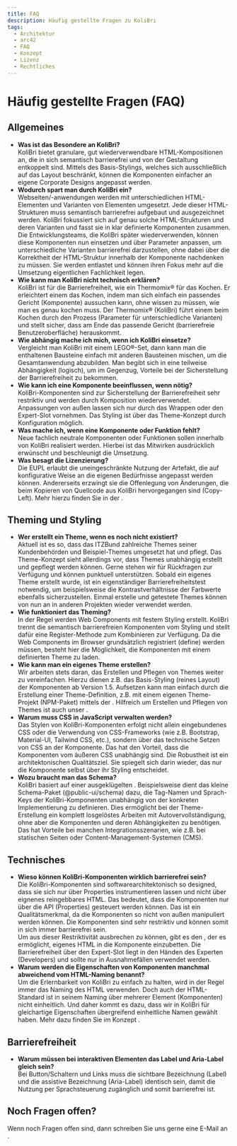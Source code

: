 ```yaml
---
title: FAQ
description: Häufig gestellte Fragen zu KoliBri
tags:
  - Architektur
  - arc42
  - FAQ
  - Konzept
  - Lizenz
  - Rechtliches
---
```



# Häufig gestellte Fragen (FAQ)

## Allgemeines

- **Was ist das Besondere an KoliBri?**<br/>
  KoliBri bietet granulare, gut wiederverwendbare HTML-Kompositionen an, die in sich semantisch barrierefrei und von der Gestaltung entkoppelt sind. Mittels des Basis-Stylings, welches sich ausschließlich auf das Layout beschränkt, können die Komponenten einfacher an eigene Corporate Designs angepasst werden.
- **Wodurch spart man durch KoliBri ein?**<br/>
  Webseiten/-anwendungen werden mit unterschiedlichen HTML-Elementen und Varianten von Elementen umgesetzt. Jede dieser HTML-Strukturen muss semantisch barrierefrei aufgebaut und ausgezeichnet werden. KoliBri fokussiert sich auf genau solche HTML-Strukturen und deren Varianten und fasst sie in klar definierte Komponenten zusammen. Die Entwicklungsteams, die KoliBri später wiederverwenden, können diese Komponenten nun einsetzen und über Parameter anpassen, um unterschiedliche Varianten barrierefrei darzustellen, ohne dabei über die Korrektheit der HTML-Struktur innerhalb der Komponente nachdenken zu müssen. Sie werden entlastet und können ihren Fokus mehr auf die Umsetzung eigentlichen Fachlichkeit legen.<br/>
- **Wie kann man KoliBri nicht technisch erklären?**<br/>
  KoliBri ist für die Barrierefreiheit, wie ein Thermomix® für das Kochen. Er erleichtert einem das Kochen, indem man sich einfach ein passendes Gericht (Komponente) aussuchen kann, ohne wissen zu müssen, wie man es genau kochen muss. Der Thermomix® (KoliBri) führt einem beim Kochen durch den Prozess (Parameter für unterschiedliche Varianten) und stellt sicher, dass am Ende das passende Gericht (barrierefreie Benutzeroberfläche) herauskommt.
- **Wie abhängig mache ich mich, wenn ich KoliBri einsetze?**<br/>
  Vergleicht man KoliBri mit einem LEGO®-Set, dann kann man die enthaltenen Bausteine einfach mit anderen Bausteinen mischen, um die Gesamtanwendung abzubilden. Man begibt sich in eine teilweise Abhängigkeit (logisch), um im Gegenzug, Vorteile bei der Sicherstellung der Barrierefreiheit zu bekommen.
- **Wie kann ich eine Komponente beeinflussen, wenn nötig?**<br/>
  KoliBri-Komponenten sind zur Sicherstellung der Barrierefreiheit sehr restriktiv und werden durch Komposition wiederverwendet. Anpassungen von außen lassen sich nur durch das Wrappen oder den Expert-Slot vornehmen. Das Styling ist über das Theme-Konzept durch Konfiguration möglich.
- **Was mache ich, wenn eine Komponente oder Funktion fehlt?**<br/>
  Neue fachlich neutrale Komponenten oder Funktionen sollen innerhalb von KoliBri realisiert werden. Hierbei ist das Mitwirken ausdrücklich erwünscht und beschleunigt die Umsetzung.
- **Was besagt die Lizenzierung?**<br/>
  Die EUPL erlaubt die uneingeschränkte Nutzung der Artefakt, die auf konfigurative Weise an die eigenen Bedürfnisse angepasst werden können.
  Andererseits erzwingt sie die Offenlegung von Änderungen, die beim Kopieren von Quellcode aus KoliBri hervorgegangen sind (Copy-Left).
  Mehr hierzu finden Sie in der <KolLink _href="/docs/project/license" _label="Lizenz" />.

## Theming und Styling

- **Wer erstellt ein Theme, wenn es noch nicht existiert?**<br/>
  Aktuell ist es so, dass das ITZBund zahlreiche Themes seiner Kundenbehörden und Beispiel-Themes umgesetzt hat und pflegt. Das Theme-Konzept sieht allerdings vor, dass Themes unabhängig erstellt und gepflegt werden können. Gerne stehen wir für Rückfragen zur Verfügung und können punktuell unterstützen. Sobald ein eigenes Theme erstellt wurde, ist ein eigenständiger Barrierefreiheitstest notwendig, um beispielsweise die Kontrastverhältnisse der Farbwerte ebenfalls sicherzustellen. Einmal erstelle und getestete Themes können von nun an in anderen Projekten wieder verwendet werden.
- **Wie funktioniert das Theming?**<br/>
  In der Regel werden Web Components mit festem Styling erstellt. KoliBri trennt die semantisch barrierefreien Komponenten vom Styling und stellt dafür eine Register-Methode zum Kombinieren zur Verfügung. Da die Web Components im Browser grundsätzlich registriert (define) werden müssen, besteht hier die Möglichkeit, die Komponenten mit einem definierten Theme zu laden.
- **Wie kann man ein eigenes Theme erstellen?**<br/>
  Wir arbeiten stets daran, das Erstellen und Pflegen von Themes weiter zu vereinfachen. Hierzu dienen z.B. das Basis-Styling (reines Layout) der Komponenten ab Version 1.5. Aufsetzen kann man einfach durch die Erstellung einer Theme-Definition, z.B. mit einem eigenen Theme-Projekt (NPM-Paket) mittels der <KolLink _href="https://github.com/public-ui/kolibri/blob/45726c50d7f28c9c595442b2241582816eca5670/packages/create-kolibri/templates/kolibri-library/packages/components/src/global/script.ts#L8" _label="TS-Datei" _target="github"/>. Hilfreich um Erstellen und Pflegen von Themes ist auch unser <KolLink _href="/designer/" _label=" Theme-Designer" _target="designer"/>.
- **Warum muss CSS in JavaScript verwalten werden?**<br/>
  Das Stylen von KoliBri-Komponenten erfolgt nicht allein eingebundenes CSS oder die Verwendung von CSS-Frameworks (wie z.B. Bootstrap, Material-UI, Tailwind CSS, etc.), sondern
  über das technische Setzen von CSS an der Komponente. Das hat den Vorteil, dass die Komponenten vom äußeren CSS unabhängig sind. Die Robustheit ist ein architektonischen Qualitätsziel. Sie spiegelt sich darin wieder, das nur die Komponente selbst über ihr Styling entscheidet.
- **Wozu braucht man das Schema?**<br/>
  KoliBri basiert auf einer ausgeklügelten <KolLink _href="/docs/concepts/architecture" _label="Architektur" />. Beispielsweise dient das kleine Schema-Paket (@public-ui/schema) dazu, die Tag-Namen und Sprach-Keys der KoliBri-Komponenten unabhängig von der konkreten Implementierung zu definieren. Dies ermöglicht bei der Theme-Erstellung ein komplett losgelöstes Arbeiten mit Autovervollständigung, ohne aber die Komponenten und deren Abhängigkeiten zu benötigen. Das hat Vorteile bei manchen Integrationsszenarien, wie z.B. bei statischen Seiten oder Content-Management-Systemen (CMS).

## Technisches

- **Wieso können KoliBri-Komponenten wirklich barrierefrei sein?**<br/>
  Die KoliBri-Komponenten sind softwarearchitektonisch so designed, dass sie sich nur über Properties instrumentieren lassen und nicht über eignenes reingebbares HTML. Das bedeutet, dass die Komponenten nur über die API (Properties) gesteuert werden können. Das ist ein Qualitätsmerkmal, da die Komponenten so nicht von außen manipuliert werden können. Die Komponenten sind sehr restriktiv und können somit in sich immer barrierefrei sein.<br/>
  Um aus dieser Restriktivität ausbrechen zu können, gibt es den <KolLink _href="/docs/concepts/expert-slot" _label="Expert-Slot" />, der es ermöglicht, eigenes HTML in die Komponente einzubetten. Die Barrierefreiheit über den Expert-Slot liegt in den Händen des Experten (Developers) und sollte nur in Ausnahmefällen verwendet werden.
- **Warum werden die Eigenschaften von Komponenten manchmal abweichend vom HTML-Naming benannt?**<br/>
  Um die Erlernbarkeit von KoliBri zu einfach zu halten, wird in der Regel immer das Naming des HTML verwenden. Doch auch der HTML-Standard ist in seinem Naming über mehrerer Element (Komponenten) nicht einheitlich. Und daher kommt es dazu, dass wir in KoliBri für gleichartige Eigenschaften übergreifend einheitliche Namen gewählt haben. Mehr dazu finden Sie im Konzept <KolLink _href="/docs/concepts/properties" _label="Eigenschaften" />.

## Barrierefreiheit

- **Warum müssen bei interaktiven Elementen das Label und Aria-Label gleich sein?**<br/>
  Bei Button/Schaltern und Links muss die sichtbare Bezeichnung (Label) und die assistive Bezeichnung (Aria-Label) identisch sein, damit die Nutzung per Sprachsteuerung zugänglich und somit barrierefrei ist.

## Noch Fragen offen?

Wenn noch Fragen offen sind, dann schreiben Sie uns gerne eine E-Mail an <KolLink _href="mailto:kolibri@itzbund.de" _label="kolibri@itzbund.de" _target="email" _icons="codicon codicon-mail" />.
